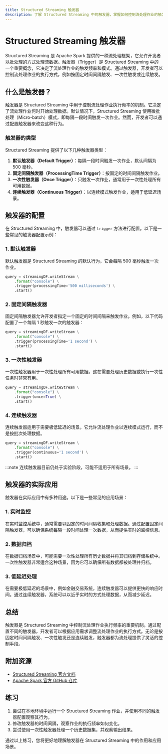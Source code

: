 ```yaml
---
title: Structured Streaming 触发器
description: 了解 Structured Streaming 中的触发器，掌握如何控制流处理作业的触发频率和模式。
---
```


# Structured Streaming 触发器

Structured Streaming 是 Apache Spark 提供的一种流处理框架，它允许开发者以批处理的方式处理流数据。触发器（Trigger）是 Structured Streaming 中的一个重要概念，它决定了流处理作业的触发频率和模式。通过触发器，开发者可以控制流处理作业的执行方式，例如按固定时间间隔触发、一次性触发或连续触发。

## 什么是触发器？

触发器是 Structured Streaming 中用于控制流处理作业执行频率的机制。它决定了流处理作业何时开始处理数据。默认情况下，Structured Streaming 使用微批处理（Micro-batch）模式，即每隔一段时间触发一次作业。然而，开发者可以通过配置触发器来改变这种行为。

### 触发器的类型

Structured Streaming 提供了以下几种触发器类型：

1. **默认触发器（Default Trigger）**：每隔一段时间触发一次作业，默认间隔为 500 毫秒。
2. **固定间隔触发器（ProcessingTime Trigger）**：按固定的时间间隔触发作业。
3. **一次性触发器（Once Trigger）**：只触发一次作业，通常用于一次性处理所有可用数据。
4. **连续触发器（Continuous Trigger）**：以连续模式触发作业，适用于低延迟场景。

## 触发器的配置

在 Structured Streaming 中，触发器可以通过 `trigger` 方法进行配置。以下是一些常见的触发器配置示例：

### 1. 默认触发器

默认触发器是 Structured Streaming 的默认行为，它会每隔 500 毫秒触发一次作业。

```python
query = streamingDF.writeStream \
    .format("console") \
    .trigger(processingTime='500 milliseconds') \
    .start()
```

### 2. 固定间隔触发器

固定间隔触发器允许开发者指定一个固定的时间间隔来触发作业。例如，以下代码配置了一个每隔 1 秒触发一次的触发器：

```python
query = streamingDF.writeStream \
    .format("console") \
    .trigger(processingTime='1 second') \
    .start()
```

### 3. 一次性触发器

一次性触发器用于一次性处理所有可用数据。这在需要处理历史数据或执行一次性任务时非常有用。

```python
query = streamingDF.writeStream \
    .format("console") \
    .trigger(once=True) \
    .start()
```

### 4. 连续触发器

连续触发器适用于需要极低延迟的场景。它允许流处理作业以连续模式运行，而不是按批次处理数据。

```python
query = streamingDF.writeStream \
    .format("console") \
    .trigger(continuous='1 second') \
    .start()
```

:::note
连续触发器目前仍处于实验阶段，可能不适用于所有场景。
:::

## 触发器的实际应用

触发器在实际应用中有多种用途。以下是一些常见的应用场景：

### 1. 实时监控

在实时监控系统中，通常需要以固定的时间间隔收集和处理数据。通过配置固定间隔触发器，可以确保系统每隔一段时间处理一次数据，从而提供实时的监控信息。

### 2. 数据归档

在数据归档场景中，可能需要一次性处理所有历史数据并将其归档到存储系统中。一次性触发器非常适合这种场景，因为它可以确保所有数据都被处理并归档。

### 3. 低延迟处理

在需要极低延迟的场景中，例如金融交易系统，连续触发器可以提供更快的响应时间。通过连续触发器，系统可以以近乎实时的方式处理数据，从而减少延迟。

## 总结

触发器是 Structured Streaming 中控制流处理作业执行频率的重要机制。通过配置不同的触发器，开发者可以根据应用需求调整流处理作业的执行方式。无论是按固定时间间隔触发、一次性触发还是连续触发，触发器都为流处理提供了灵活的控制手段。

## 附加资源

- [Structured Streaming 官方文档](https://spark.apache.org/docs/latest/structured-streaming-programming-guide.html)
- [Apache Spark 官方 GitHub 仓库](https://github.com/apache/spark)

## 练习

1. 尝试在本地环境中运行一个 Structured Streaming 作业，并使用不同的触发器配置观察其行为。
2. 修改触发器的时间间隔，观察作业的执行频率如何变化。
3. 尝试使用一次性触发器处理一个历史数据集，并观察输出结果。

通过以上练习，您将更好地理解触发器在 Structured Streaming 中的作用和应用场景。